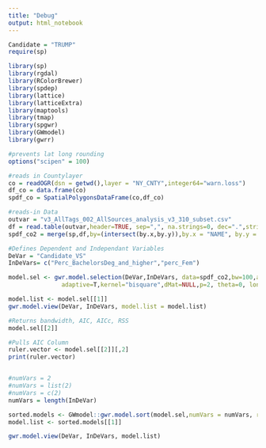 ```yaml
---
title: "Debug"
output: html_notebook
---
```


```r
Candidate = "TRUMP"
require(sp)

library(sp)
library(rgdal)
library(RColorBrewer)
library(spdep)
library(lattice)
library(latticeExtra)
library(maptools)
library(tmap)
library(spgwr)
library(GWmodel)
library(gwrr)

#prevents lat long rounding
options("scipen" = 100)
```

```r
#reads in Countylayer
co = readOGR(dsn = getwd(),layer = "NY_CNTY",integer64="warn.loss")
df_co = data.frame(co)
spdf_co = SpatialPolygonsDataFrame(co,df_co)

#reads-in Data
outvar = "v3_AllTags_002_AllSources_analysis_v3_310_subset.csv"
df = read.table(outvar,header=TRUE, sep=",", na.strings=0, dec=".",strip.white=TRUE)
spdf_co2 = merge(sp,df,by=(intersect(by.x,by.y)),by.x = "NAME", by.y = "County")

#Defines Dependent and Independant Variables
DeVar = "Candidate_VS"
InDeVars= c("Perc_BachelorsDeg_and_higher","perc_Fem")

model.sel <- gwr.model.selection(DeVar,InDeVars, data=spdf_co2,bw=100,approach="aic",
               adaptive=T,kernel="bisquare",dMat=NULL,p=2, theta=0, longlat=F)

model.list <- model.sel[[1]]
gwr.model.view(DeVar, InDeVars, model.list = model.list)

#Returns bandwidth, AIC, AICc, RSS
model.sel[[2]]

#Pulls AIC Column
ruler.vector <- model.sel[[2]][,2]
print(ruler.vector)


#numVars = 2
#numVars = list(2)
#numVars = c(2)
numVars = length(InDeVar)

sorted.models <- GWmodel::gwr.model.sort(model.sel,numVars = numVars, ruler.vector = ruler.vector)
model.list <- sorted.models[[1]]

gwr.model.view(DeVar, InDeVars, model.list)


```